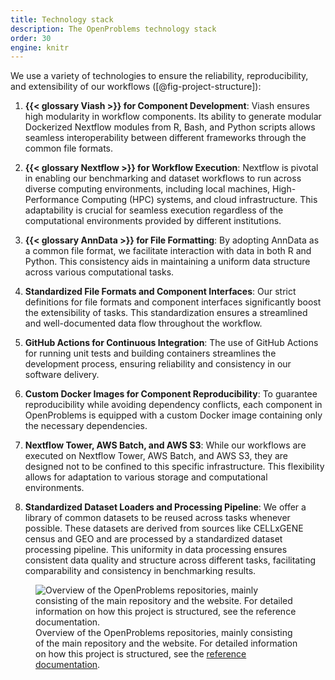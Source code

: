 ```yaml
---
title: Technology stack
description: The OpenProblems technology stack
order: 30
engine: knitr
---
```


We use a variety of technologies to ensure the reliability, reproducibility, and extensibility of our workflows ([@fig-project-structure]):

1. **{{< glossary Viash >}} for Component Development**: Viash ensures high modularity in workflow components. Its ability to generate modular Dockerized Nextflow modules from R, Bash, and Python scripts allows seamless interoperability between different frameworks through the common file formats.

2. **{{< glossary Nextflow >}} for Workflow Execution**: Nextflow is pivotal in enabling our benchmarking and dataset workflows to run across diverse computing environments, including local machines, High-Performance Computing (HPC) systems, and cloud infrastructure. This adaptability is crucial for seamless execution regardless of the computational environments provided by different institutions.

3. **{{< glossary AnnData >}} for File Formatting**: By adopting AnnData as a common file format, we facilitate interaction with data in both R and Python. This consistency aids in maintaining a uniform data structure across various computational tasks.

4. **Standardized File Formats and Component Interfaces**: Our strict definitions for file formats and component interfaces significantly boost the extensibility of tasks. This standardization ensures a streamlined and well-documented data flow throughout the workflow.

5. **GitHub Actions for Continuous Integration**: The use of GitHub Actions for running unit tests and building containers streamlines the development process, ensuring reliability and consistency in our software delivery.

6. **Custom Docker Images for Component Reproducibility**: To guarantee reproducibility while avoiding dependency conflicts, each component in OpenProblems is equipped with a custom Docker image containing only the necessary dependencies.

7. **Nextflow Tower, AWS Batch, and AWS S3**: While our workflows are executed on Nextflow Tower, AWS Batch, and AWS S3, they are designed not to be confined to this specific infrastructure. This flexibility allows for adaptation to various storage and computational environments.

8. **Standardized Dataset Loaders and Processing Pipeline**: We offer a library of common datasets to be reused across tasks whenever possible. These datasets are derived from sources like CELLxGENE census and GEO and are processed by a standardized dataset processing pipeline. This uniformity in data processing ensures consistent data quality and structure across different tasks, facilitating comparability and consistency in benchmarking results.

![Overview of the OpenProblems repositories, mainly consisting of the main repository and the website. For detailed information on how this project is structured, see the [reference documentation](/documentation/reference).](../images/repositories-thin.svg){#fig-project-structure}